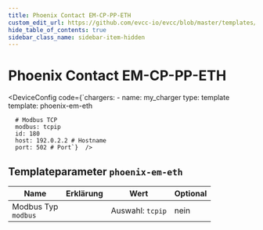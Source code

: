 ```yaml
---
title: Phoenix Contact EM-CP-PP-ETH
custom_edit_url: https://github.com/evcc-io/evcc/blob/master/templates/definition/charger/phoenix-em-eth.yaml
hide_table_of_contents: true
sidebar_class_name: sidebar-item-hidden
---
```



# Phoenix Contact EM-CP-PP-ETH

<div className="device-detail-container">
  <div className="device-detail-content">
    <DeviceFeatures features="" />

<DeviceConfig code={`chargers:
    - name: my_charger
      type: template
      template: phoenix-em-eth
      
      # Modbus TCP
      modbus: tcpip
      id: 180
      host: 192.0.2.2 # Hostname
      port: 502 # Port`}  />
  </div>
  <div className="device-detail-icon">
    <evcc-icon
      type="charger"
      name="phoenix-contact-em-cp-pp-eth"
      size="400px"
      alt="Phoenix Contact EM-CP-PP-ETH"
      className="device-detail-icon-img"
    ></evcc-icon>
  </div>
</div>

## Templateparameter `phoenix-em-eth`

| Name | Erklärung | Wert | Optional |
|-----------|-----------|------|----------|
| Modbus Typ<br/>`modbus` |  | Auswahl: `tcpip` | nein |

